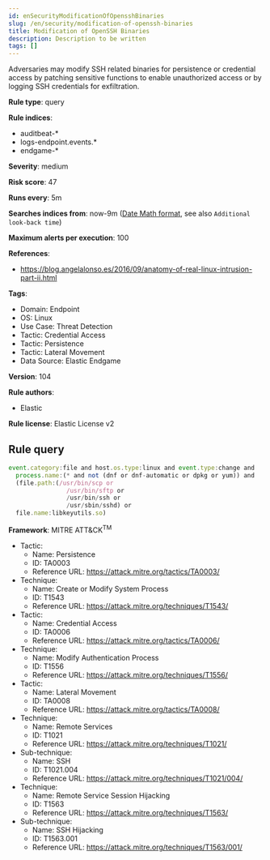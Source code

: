 ```yaml
---
id: enSecurityModificationOfOpensshBinaries
slug: /en/security/modification-of-openssh-binaries
title: Modification of OpenSSH Binaries
description: Description to be written
tags: []
---
```


<div id="modification-of-openssh-binaries"></div>

Adversaries may modify SSH related binaries for persistence or credential access by patching sensitive functions to enable unauthorized access or by logging SSH credentials for exfiltration.

**Rule type**: query

**Rule indices**: 

* auditbeat-*
* logs-endpoint.events.*
* endgame-*

**Severity**: medium

**Risk score**: 47

**Runs every**: 5m

**Searches indices from**: now-9m ([Date Math format](((ref))/common-options.html#date-math), see also <DocLink id="enSecurityRulesUiCreate" section="set-the-rules-schedule">`Additional look-back time`</DocLink>)

**Maximum alerts per execution**: 100

**References**: 

* https://blog.angelalonso.es/2016/09/anatomy-of-real-linux-intrusion-part-ii.html

**Tags**: 

* Domain: Endpoint
* OS: Linux
* Use Case: Threat Detection
* Tactic: Credential Access
* Tactic: Persistence
* Tactic: Lateral Movement
* Data Source: Elastic Endgame

**Version**: 104

**Rule authors**: 

* Elastic

**Rule license**: Elastic License v2

## Rule query

```js
event.category:file and host.os.type:linux and event.type:change and 
  process.name:(* and not (dnf or dnf-automatic or dpkg or yum)) and 
  (file.path:(/usr/bin/scp or 
                /usr/bin/sftp or 
                /usr/bin/ssh or 
                /usr/sbin/sshd) or 
  file.name:libkeyutils.so)

```

**Framework**: MITRE ATT&CK<sup>TM</sup>

* Tactic:
    * Name: Persistence
    * ID: TA0003
    * Reference URL: https://attack.mitre.org/tactics/TA0003/
* Technique:
    * Name: Create or Modify System Process
    * ID: T1543
    * Reference URL: https://attack.mitre.org/techniques/T1543/
* Tactic:
    * Name: Credential Access
    * ID: TA0006
    * Reference URL: https://attack.mitre.org/tactics/TA0006/
* Technique:
    * Name: Modify Authentication Process
    * ID: T1556
    * Reference URL: https://attack.mitre.org/techniques/T1556/
* Tactic:
    * Name: Lateral Movement
    * ID: TA0008
    * Reference URL: https://attack.mitre.org/tactics/TA0008/
* Technique:
    * Name: Remote Services
    * ID: T1021
    * Reference URL: https://attack.mitre.org/techniques/T1021/
* Sub-technique:
    * Name: SSH
    * ID: T1021.004
    * Reference URL: https://attack.mitre.org/techniques/T1021/004/
* Technique:
    * Name: Remote Service Session Hijacking
    * ID: T1563
    * Reference URL: https://attack.mitre.org/techniques/T1563/
* Sub-technique:
    * Name: SSH Hijacking
    * ID: T1563.001
    * Reference URL: https://attack.mitre.org/techniques/T1563/001/

